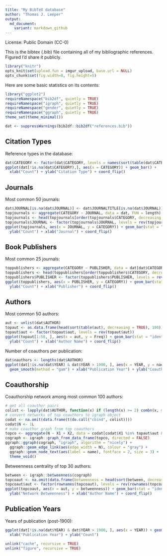 ```yaml
---
title: "My BibTeX database"
author: "Thomas J. Leeper"
output:
  md_document:
    variant: markdown_github
---
```


License: Public Domain (CC-0)

This is the bibtex (.bib) file containing all of my bibliographic references. Figured I'd share it publicly.

```r
library("knitr")
opts_knit$set(upload.fun = imgur_upload, base.url = NULL)
opts_chunk$set(fig.width=8, fig.height=5)
````

Here are some basic statistics on its contents:

```r
library("ggplot2")
requireNamespace("bib2df", quietly = TRUE)
requireNamespace("igraph", quietly = TRUE)
requireNamespace("gender", quietly = TRUE)
requireNamespace("ggraph", quietly = TRUE)
theme_set(theme_minimal())
```

```r
dat <- suppressWarnings(bib2df::bib2df("references.bib"))
```

## Citation Types

Reference types in the database:

```r
dat$CATEGORY <- factor(dat$CATEGORY, levels = names(sort(table(dat$CATEGORY))))
ggplot(dat[!is.na(dat$CATEGORY),], aes(x = CATEGORY)) + geom_bar() + 
  xlab("Count") + ylab("Citation Type") + coord_flip()
```

## Journals

Most common 50 journals:

```r
dat$JOURNAL[is.na(dat$JOURNAL)] <- dat$JOURNALTITLE[is.na(dat$JOURNAL)]
topjournals <- aggregate(CATEGORY ~ JOURNAL, data = dat, FUN = length)
topjournals <- head(topjournals[order(topjournals$CATEGORY, decreasing = TRUE), ], 50)
topjournals$JOURNAL <- factor(topjournals$JOURNAL, levels = rev(topjournals$JOURNAL))
ggplot(topjournals, aes(x = JOURNAL, y = CATEGORY)) + geom_bar(stat = "identity") + 
  ylab("Count") + xlab("Journal") + coord_flip()
```

## Book Publishers

Most common 25 journals:

```r
toppublishers <- aggregate(CATEGORY ~ PUBLISHER, data = dat[dat$CATEGORY == "BOOK",], FUN = length)
toppublishers <- head(toppublishers[order(toppublishers$CATEGORY, decreasing = TRUE), ], 25)
toppublishers$PUBLISHER <- factor(toppublishers$PUBLISHER, levels = rev(toppublishers$PUBLISHER))
ggplot(toppublishers, aes(x = PUBLISHER, y = CATEGORY)) + geom_bar(stat = "identity") + 
  ylab("Count") + xlab("Publisher") + coord_flip()
```


## Authors

Most common 50 authors:

```r
aut <- unlist(dat$AUTHOR)
topaut <- as.data.frame(head(sort(table(aut), decreasing = TRUE), 100))
topaut$aut <- factor(topaut$aut, levels = rev(topaut$aut))
ggplot(topaut[1:50, ], aes(x = aut, y = Freq)) + geom_bar(stat = "identity") + 
  ylab("Count") + xlab("Author Name") + coord_flip()
```

Number of coauthors per publication:

```r
dat$nauthors <- lengths(dat$AUTHOR)
ggplot(dat[!is.na(dat$YEAR) & dat$YEAR > 1900, ], aes(x = YEAR, y = nauthors)) + geom_point() + 
  geom_smooth(method = "gam") + xlab("Publication Year") + ylab("Coauthors per Publication")
```



## Coauthorship

Coauthorship network among most common 100 authors:

```r
# get all coauthor pairs
colist <- lapply(dat$AUTHOR, function(x) if (length(x) >= 2) combn(x, m = 2) else NA_character_)
# convert networks of top coauthors to igraph object
codat <- na.omit(data.frame(t(do.call("cbind", colist))))
codat$N <- 1L
# make coauthor graph from top coauthors
topco <- aggregate(N ~ X1 + X2, data = codat[codat$X1 %in% topaut$aut & codat$X2 %in% topaut$aut, ], FUN = sum)
cograph <- igraph::graph_from_data_frame(topco, directed = FALSE)
ggraph::ggraph(cograph, "igraph", algorithm = "nicely") + 
  ggraph::geom_edge_link(aes(edge_width = N), colour = "gray") + 
  ggraph::geom_node_text(aes(label = name), fontface = 2, size = 3) + 
  theme_void()
```

Betweenness centrality of top 30 authors:

```r
between <- igraph::betweenness(cograph)
topcoaut <- na.omit(data.frame(betweenness = head(sort(between, decreasing = TRUE), 30)))
topcoaut$aut <- factor(rownames(topcoaut), levels = rev(rownames(topcoaut)))
ggplot(topcoaut, aes(x = aut, y = betweenness)) + geom_bar(stat = "identity") + 
  ylab("Network Betweenness") + xlab("Author Name") + coord_flip()
```

## Publication Years

Years of publication (post-1900):

```r
ggplot(dat[!is.na(dat$YEAR) & dat$YEAR > 1900, ], aes(x = YEAR)) + geom_bar() +
  xlab("Publication Year") + ylab("Count")
```

```r
unlink("cache", recursive = TRUE)
unlink("figure", recursive = TRUE)
```
